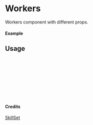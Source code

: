 
<Meta of={Workers} title="SkillSet/Workers" />

# Workers

Workers component with different props.

#### Example

<Canvas of={Workers.Primary} />

## Usage

```ts
import { Workers } from "yadl-ui";

const Example = () => {
  return (
      <Workers />
  );
};

export default Example;
```

#### Credits
[SkillSet](https://skillicons.dev)
